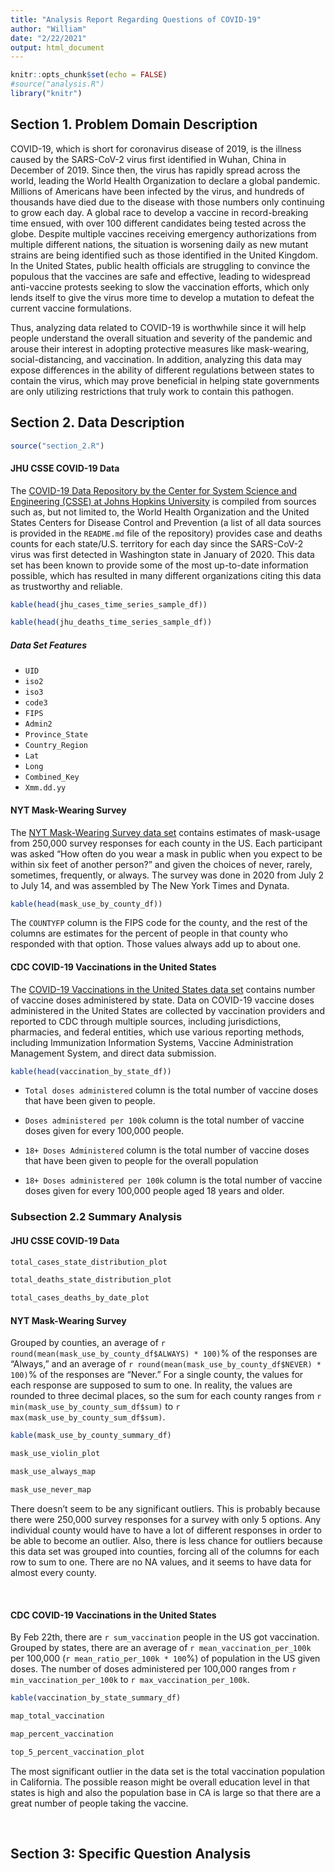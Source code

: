 ```yaml
---
title: "Analysis Report Regarding Questions of COVID-19"
author: "William"
date: "2/22/2021"
output: html_document
---
```


```r
knitr::opts_chunk$set(echo = FALSE)
#source("analysis.R")
library("knitr")
```

## Section 1. Problem Domain Description
COVID-19, which is short for coronavirus disease of 2019, is the illness caused by the SARS-CoV-2 virus first identified in Wuhan, China in December of 2019. Since then, the virus has rapidly spread across the world, leading the World Health Organization to declare a global pandemic. Millions of Americans have been infected by the virus, and hundreds of thousands have died due to the disease with those numbers only continuing to grow each day. A global race to develop a vaccine in record-breaking time ensued, with over 100 different candidates being tested across the globe. Despite multiple vaccines receiving emergency authorizations from multiple different nations, the situation is worsening daily as new mutant strains are being identified such as those identified in the United Kingdom. In the United States, public health officials are struggling to convince the populous that the vaccines are safe and effective, leading to widespread anti-vaccine protests seeking to slow the vaccination efforts, which only lends itself to give the virus more time to develop a mutation to defeat the current vaccine formulations.

Thus, analyzing data related to COVID-19 is worthwhile since it will help people understand the overall situation and severity of the pandemic and arouse their interest in adopting protective measures like mask-wearing, social-distancing, and vaccination. In addition, analyzing this data may expose differences in the ability of different regulations between states to contain the virus, which may prove beneficial in helping state governments are only utilizing restrictions that truly work to contain this pathogen.

## Section 2. Data Description
```r
source("section_2.R")
```

#### JHU CSSE COVID-19 Data
The [COVID-19 Data Repository by the Center for System Science and Engineering (CSSE) at Johns Hopkins University](https://github.com/CSSEGISandData/COVID-19) is compiled from sources such as, but not limited to, the World Health Organization and the United States Centers for Disease Control and Prevention (a list of all data sources is provided in the `README.md` file of the repository) provides case and deaths counts for each state/U.S. territory for each day since the SARS-CoV-2 virus was first detected in Washington state in January of 2020. This data set has been known to provide some of the most up-to-date information possible, which has resulted in many different organizations citing this data as trustworthy and reliable.

```r
kable(head(jhu_cases_time_series_sample_df))
```

```r
kable(head(jhu_deaths_time_series_sample_df))
```

##### Data Set Features

- `UID`
- `iso2`
- `iso3`
- `code3`
- `FIPS`
- `Admin2`
- `Province_State`
- `Country_Region`
- `Lat`
- `Long`
- `Combined_Key`
- `Xmm.dd.yy`

#### NYT Mask-Wearing Survey
The [NYT Mask-Wearing Survey data set](https://github.com/nytimes/covid-19-data/tree/master/mask-use) contains estimates of mask-usage from 250,000 survey responses for each county in the US. Each participant was asked "How often do you wear a mask in public when you expect to be within six feet of another person?" and given the choices of never, rarely, sometimes, frequently, or always. The survey was done in 2020 from July 2 to July 14, and was assembled by The New York Times and Dynata.

```r
kable(head(mask_use_by_county_df))
```

The `COUNTYFP` column is the FIPS code for the county, and the rest of the columns are estimates for the percent of people in that county who responded with that option. Those values always add up to about one.

#### CDC COVID-19 Vaccinations in the United States
The [COVID-19 Vaccinations in the United States data set](https://covid.cdc.gov/covid-data-tracker/#vaccinations) contains number of vaccine doses administered by state. Data on COVID-19 vaccine doses administered in the United States are collected by vaccination providers and reported to CDC through multiple sources, including jurisdictions, pharmacies, and federal entities, which use various reporting methods, including Immunization Information Systems, Vaccine Administration Management System, and direct data submission. 

```r
kable(head(vaccination_by_state_df))
```

- `Total doses administered` column is the total number of vaccine doses that have been given to people. 

- `Doses administered per 100k` column is the total number of vaccine doses given for every 100,000 people.

- `18+ Doses Administered` column is the total number of vaccine doses that have been given to people for the overall population

- `18+ Doses administered per 100k` column is the total number of vaccine doses given for every 100,000 people aged 18 years and older.


### Subsection 2.2 Summary Analysis

#### JHU CSSE COVID-19 Data
```r
total_cases_state_distribution_plot
```

```r
total_deaths_state_distribution_plot
```

```r
total_cases_deaths_by_date_plot
```

#### NYT Mask-Wearing Survey
Grouped by counties, an average of `r round(mean(mask_use_by_county_df$ALWAYS) * 100)`% of the responses are "Always," and an average of `r round(mean(mask_use_by_county_df$NEVER) * 100)`% of the responses are "Never." For a single county, the values for each response are supposed to sum to one. In reality, the values are rounded to three decimal places, so the sum for each county ranges from `r min(mask_use_by_county_sum_df$sum)` to `r max(mask_use_by_county_sum_df$sum)`.

```r
kable(mask_use_by_county_summary_df)
```

```r
mask_use_violin_plot
```

```r
mask_use_always_map
```

```r
mask_use_never_map
```

There doesn't seem to be any significant outliers. This is probably because there were 250,000 survey responses for a survey with only 5 options. Any individual county would have to have a lot of different responses in order to be able to become an outlier. Also, there is less chance for outliers because this data set was grouped into counties, forcing all of the columns for each row to sum to one. There are no NA values, and it seems to have data for almost every county.

<br>

#### **CDC COVID-19 Vaccinations in the United States**
By Feb 22th, there are `r sum_vaccination` people in the US got vaccination. Grouped by states, there are an average of `r mean_vaccination_per_100k` per 100,000 (`r mean_ratio_per_100k * 100`%) of population in the US given doses. The number of doses administered per 100,000 ranges from `r min_vaccination_per_100k` to `r max_vaccination_per_100k`. 

```r
kable(vaccination_by_state_summary_df)
```

```r
map_total_vaccination
```

```r
map_percent_vaccination
```

```r
top_5_percent_vaccination_plot
```

The most significant outlier in the data set is the total vaccination population in California. The possible reason might be overall education level in that states is high and also the population base in CA is large so that there are a great number of people taking the vaccine.

<br>


## Section 3: Specific Question Analysis

